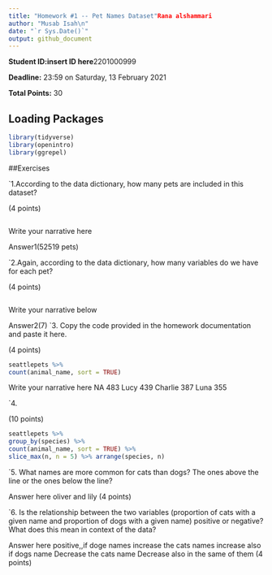 ```yaml
---
title: "Homework #1 -- Pet Names Dataset"Rana alshammari
author: "Musab Isah\n"
date: "`r Sys.Date()`"
output: github_document
---
```


**Student ID:insert ID here**2201000999

**Deadline:** 23:59 on Saturday, 13 February 2021

**Total Points:** 30


## Loading Packages

```r

library(tidyverse)
library(openintro)
library(ggrepel)
```


##Exercises

`1.According to the data dictionary, how many pets are included in this dataset?


(4 points)
```r

```
Write your narrative here

Answer1(52519 pets)

`2.Again, according to the data dictionary, how many variables do we have for each pet?

(4 points)

```r

```
Write your narrative below

Answer2(7)
`3. Copy the code provided in the homework documentation and paste it here. 

(4 points)

```r
seattlepets %>%
count(animal_name, sort = TRUE)

```
Write your narrative here
NA        483
Lucy      439
Charlie   387
Luna      355

`4.

(10 points)

```r
seattlepets %>%
group_by(species) %>%
count(animal_name, sort = TRUE) %>%
slice_max(n, n = 5) %>% arrange(species, n)

```

`5.  What names are more common for cats than dogs? The ones above the line or the ones below the line?

Answer here
oliver and lily
(4 points)

`6. Is the relationship between the two variables (proportion of cats with a given name and proportion of dogs with a given name) positive or negative? What does this mean in context of the data?

Answer here
positive,,if doge names increase the cats names increase also if dogs name Decrease the cats name Decrease also in the same of them 
(4 points)

